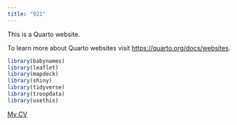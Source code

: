 ```yaml
---
title: "921"
---
```


This is a Quarto website.

To learn more about Quarto websites visit <https://quarto.org/docs/websites>.

```r
library(babynames)
library(leaflet)
library(mapdeck)
library(shiny)
library(tidyverse)
library(troopdata)
library(usethis)
```

[My CV](cv.docx)
